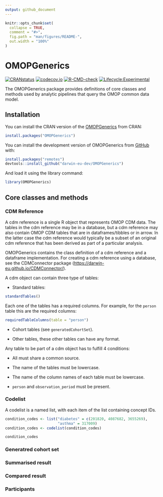 ```yaml
---
output: github_document
---
```


<!-- README.md is generated from README.Rmd. Please edit that file -->

```r
knitr::opts_chunk$set(
  collapse = TRUE,
  comment = "#>",
  fig.path = "man/figures/README-",
  out.width = "100%"
)
```

# OMOPGenerics

[![CRANstatus](https://www.r-pkg.org/badges/version/OMOPGenerics)](https://CRAN.R-project.org/package=OMOPGenerics) [![codecov.io](https://codecov.io/github/darwin-eu/OMOPGenerics/coverage.svg?branch=main)](https://app.codecov.io/github/darwin-eu/OMOPGenerics?branch=main) [![R-CMD-check](https://github.com/darwin-eu/OMOPGenerics/workflows/R-CMD-check/badge.svg)](https://github.com/darwin-eu/OMOPGenerics/actions) [![Lifecycle:Experimental](https://img.shields.io/badge/Lifecycle-Experimental-339999)](https://lifecycle.r-lib.org/articles/stages.html)

The OMOPGenerics package provides definitions of core classes and methods used by analytic pipelines that query the OMOP common data model.

## Installation

You can install the CRAN version of the [OMOPGenerics](https://CRAN.R-project.org/package=OMOPGenerics) from CRAN:

```r
install.packages("OMOPGenerics")
```


You can install the development version of OMOPGenerics from [GitHub](https://github.com/) with:

```r
install.packages("remotes")
devtools::install_github("darwin-eu-dev/OMOPGenerics")
```

And load it using the library command:
```r
library(OMOPGenerics)
```


## Core classes and methods

### CDM Reference

A cdm reference is a single R object that represents OMOP CDM data. The tables in the cdm reference may be in a database, but a cdm reference may also contain OMOP CDM tables that are in dataframes/tibbles or in arrow. In the latter case the cdm reference would typically be a subset of an original cdm reference that has been derived as part of a particular analysis.

OMOPGenerics contains the class definition of a cdm reference and a dataframe implementation. For creating a cdm reference using a database, see the CDMConnector package (<https://darwin-eu.github.io/CDMConnector/>).

A cdm object can contain three type of tables:

* Standard tables:
```r
standardTables()
```
Each one of the tables has a required columns. For example, for the `person` table this are the required columns:
```r
requiredTableColumns(table = "person")
```

* Cohort tables (see `generatedCohortSet`).

* Other tables, these other tables can have any format. 

Any table to be part of a cdm object has to fulfill 4 conditions:

- All must share a common source.

- The name of the tables must be lowercase.

- The name of the column names of each table must be lowercase.

- `person` and `observation_period` must be present.


### Codelist
A codelist is a named list, with each item of the list containing concept IDs. 
```r
condition_codes <- list("diabetes" = c(201820, 4087682, 3655269),
                        "asthma" = 317009)
condition_codes <- codelist(condition_codes)

condition_codes
```

### Generatred cohort set


### Summarised result


### Compared result


### Participants
